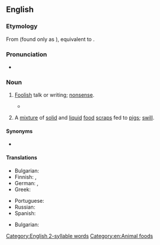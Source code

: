==English==

===Etymology===
From {{inh|en|enm|*hoggewasch}} (found only as {{cog|enm|hoggyswasch|lit=hog's wash|t=refuse of the kitchen for feeding pigs}}), equivalent to {{af|en|hog|wash}}.

===Pronunciation===
* {{audio|en-us-hogwash.ogg|Audio (US)|lang=en}}

===Noun===
{{en-noun|-}}

# {{lb|en|informal|figurative}} [[foolish|Foolish]] talk or writing; [[nonsense]].
#: {{syn|en|nonsense}}
#* {{quote-book
|year=2016
|author=T. Colin Campbell
|author2=Thomas M. Campbell
|title=The China Study: Revised and Expanded Edition
|publisher=BenBella Books, Inc.
|page=214
|passage=We have more faith in the average American than that. It’s not true that Americans love '''hogwash'''— it’s that '''hogwash''' inundates Americans, whether they want it or not! Some Americans want the truth— they just haven’t been able to find it because it is drowned out by '''hogwash'''.}}
# {{lb|en|literal}} A [[mixture]] of [[solid]] and [[liquid]] [[food]] [[scrap]]s fed to [[pig]]s; [[swill]]. {{defdate|from mid 15th c.}}
#: {{syn|en|slop|slops|swill}}

====Synonyms====
* {{sense|foolish talk}} {{seeSynonyms|nonsense|sense=1}}

====Translations====
{{trans-top|nonsense}}
* Bulgarian: {{t+|bg|глупости}}
* Finnish: {{t+|fi|pötypuhe}}, {{t+|fi|hölynpöly}}
* German: {{t+|de|Quatsch|m}}, {{t+|de|Unsinn|m}}
* Greek: {{t+|el|κουραφέξαλα|n-p|sc=Grek}}
{{trans-mid}}
* Portuguese: {{t+|pt|disparate|m}}
* Russian: {{t+|ru|бред си́вой кобы́лы|m}} {{qualifier|lit.: delirium of a grey mare}}
* Spanish: {{t+|es|tonterías|f-p}}
{{trans-bottom}}
{{trans-top|[[scrap]]s fed to [[pig]]s}}
* Bulgarian: {{t+|bg|помия|f}}
{{trans-mid}}

{{trans-bottom}}

[[Category:English 2-syllable words]]
[[Category:en:Animal foods]]